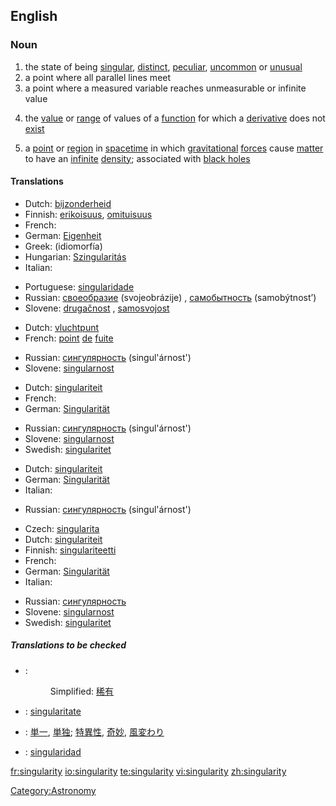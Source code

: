 {{wikipedia}}
==English==

===Noun===
{{en-noun|singularities}}

# the state of being [[singular]], [[distinct]], [[peculiar]], [[uncommon]] or [[unusual]]
# a point where all parallel lines meet
# a point where a measured variable reaches unmeasurable or infinite value
# {{mathematics}} the [[value]] or [[range]] of values of a [[function]] for which a [[derivative]] does not [[exist]]
# {{physics}} a [[point]] or [[region]] in [[spacetime]] in which [[gravitational]] [[force]]s cause [[matter]] to have an [[infinite]] [[density]]; associated with [[black hole]]s

====Translations====
{{trans-top|peculiar}}
* Dutch: [[bijzonderheid]] {{f}}
*Finnish: [[erikoisuus]], [[omituisuus]]
* French: {{t-|fr|singularité|f}}
* German: [[Eigenheit]] {{f}}
* Greek: {{t|el|ιδιομορφία|f|sc=Grek}} (idiomorfía)
* Hungarian: [[Szingularitás]]
* Italian: {{t-|it|singolarità|f}}
{{trans-mid}}
* Portuguese: [[singularidade]] {{f}}
* Russian: [[своеобразие]] (svojeobrázije) {{n}}, [[самобытность]] (samobýtnost’) {{f}}
* Slovene: [[drugačnost]] {{f}}, [[samosvojost]] {{f}}
{{trans-bottom}}

{{trans-top|point where all lines meet}}
* Dutch: [[vluchtpunt]] {{n}}
* French: [[point]] {{m}} [[de]] [[fuite]]
{{trans-mid}}
* Russian: [[сингулярность]] (singul'árnost') {{f}}
* Slovene: [[singularnost]] {{f}}
{{trans-bottom}}

{{trans-top|point where infinite value is reached}}
* Dutch: [[singulariteit]] {{f}}
* French: {{t-|fr|singularité|f}}
* German: [[Singularität]] {{f}}
{{trans-mid}}
* Russian: [[сингулярность]] (singul'árnost') {{f}}
* Slovene: [[singularnost]] {{f}}
* Swedish: [[singularitet]] {{c}}
{{trans-bottom}}

{{trans-top|value for which a derivative does not exist}}
* Dutch: [[singulariteit]] {{f}}
* German: [[Singularität]] {{f}}
* Italian: {{t-|it|singolarità|f}}
{{trans-mid}}
* Russian: [[сингулярность]] (singul'árnost') {{f}}
{{trans-bottom}}

{{trans-top|point of infinite density}}
* Czech: [[singularita]] {{f}}
* Dutch: [[singulariteit]] {{f}}
*Finnish: [[singulariteetti]]
* French: {{t-|fr|singularité|f}}
* German: [[Singularität]] {{f}}
* Italian: {{t-|it|singolarità|f}}
{{trans-mid}}
* Russian: [[сингулярность]]
* Slovene: [[singularnost]] {{f}}
* Swedish: [[singularitet]] {{c}}
{{trans-bottom}}

=====Translations to be checked=====
{{checktrans}}
*{{ttbc|Chinese}}:
*:Simplified: [[稀有]]
*{{ttbc|Interlingua}}: [[singularitate]]
*{{ttbc|Japanese}}: [[単一]], [[単独]]; [[特異性]], [[奇妙]], [[風変わり]]
*{{ttbc|Spanish}}: [[singularidad]] {{f}}

[[Category:Astronomy]]

[[fr:singularity]]
[[io:singularity]]
[[te:singularity]]
[[vi:singularity]]
[[zh:singularity]]